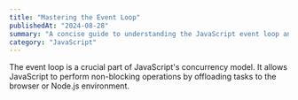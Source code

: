 ```yaml
---
title: "Mastering the Event Loop"
publishedAt: "2024-08-28"
summary: "A concise guide to understanding the JavaScript event loop and its role in asynchronous programming."
category: "JavaScript"
---
```


The event loop is a crucial part of JavaScript's concurrency model. It allows JavaScript to perform non-blocking operations by offloading tasks to the browser or Node.js environment.
